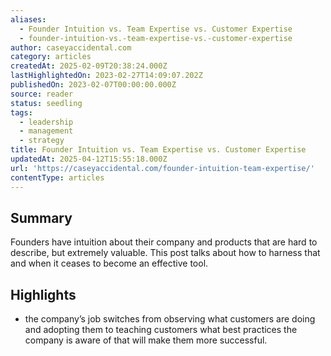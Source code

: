 ```yaml
---
aliases:
  - Founder Intuition vs. Team Expertise vs. Customer Expertise
  - founder-intuition-vs.-team-expertise-vs.-customer-expertise
author: caseyaccidental.com
category: articles
createdAt: 2025-02-09T20:38:24.000Z
lastHighlightedOn: 2023-02-27T14:09:07.202Z
publishedOn: 2023-02-07T00:00:00.000Z
source: reader
status: seedling
tags:
  - leadership
  - management
  - strategy
title: Founder Intuition vs. Team Expertise vs. Customer Expertise
updatedAt: 2025-04-12T15:55:18.000Z
url: 'https://caseyaccidental.com/founder-intuition-team-expertise/'
contentType: articles
---
```

## Summary

Founders have intuition about their company and products that are hard to describe, but extremely valuable. This post talks about how to harness that and when it ceases to become an effective tool.

## Highlights

- the company’s job switches from observing what customers are doing and adopting them to teaching customers what best practices the company is aware of that will make them more successful.
